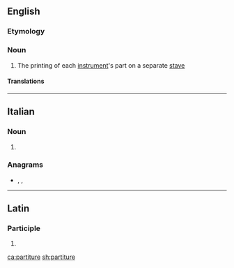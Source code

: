 ==English==

===Etymology===
{{etyl|it|en}}

===Noun===
{{en-noun|-}}

# {{lb|en|music}} The printing of each [[instrument]]'s part on a separate [[stave]]

====Translations====
{{trans-see|score (music)|score}}

----

==Italian==

===Noun===
{{head|it|noun plural form|g=f}}

# {{plural of|partitura|lang=it}}

===Anagrams===
* {{l|it|pitturare}}, {{l|it|pitturerà}}, {{l|it|reputarti}}

----

==Latin==

===Participle===
{{la-part-form|partītūre}}

# {{inflection of|partītūrus||voc|m|s|lang=la}}

[[ca:partiture]]
[[sh:partiture]]